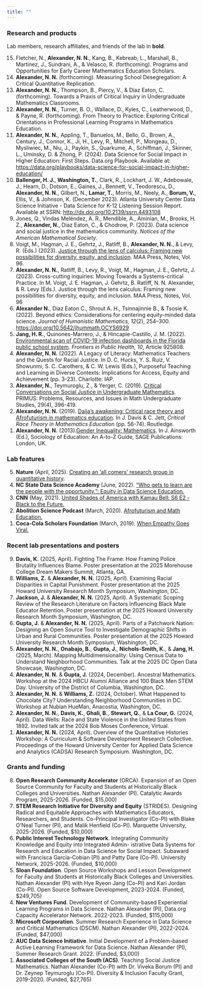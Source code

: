 ```yaml
---
title: ""
---
```


### Research and products

Lab members, research affiliates, and friends of the lab in **bold**.

<ol reversed>

<li> Fletcher, N., **Alexander, N. N.**, Kang, B., Kebreab, L., Marshall, B., Martinez, J., Sundrani, A., & Velasco, R. (forthcoming). Programs and Opportunities for Early Career Mathematics Education Scholars. </li>

<li> **Alexander, N. N.** (forthcoming). Measuring School Desegregation: A Critical Quantitative Replication. </li>

<li> **Alexander, N. N.**, Thompson, B., Piercy, V., & Diaz Eaton, C. (forthcoming). Towards a Praxis of Critical Inquiry in Undergraduate Mathematics Classrooms. </li>

<li> **Alexander, N. N.**, Turner, B. O., Wallace, D., Kyles, C., Leatherwood, D., & Payne, R. (forthcoming). From Theory to Practice: Exploring Critical Orientations in Professional Learning Programs in Mathematics Education. </li>

<li> **Alexander, N. N.**, Appling, T., Banuelos, M., Bello, G., Brown, A., Century, J., Connor, K., Ji, H., Levy, R., Mitchell, P., Mongeau, D., Mysliwiec, M., Niu, J., Paykin, S., Quarkume, A., Schiffman, J., Skinner, L., Uminsky, D. & Zhong, P. (2024). Data Science for Social Impact in Higher Education: First Steps. Data.org Playbook. Available at: [https://data.org/playbooks/data-science-for-social-impact-in-higher-education/](https://data.org/playbooks/data-science-for-social-impact-in-higher-education/){.external target="_blank"} </li>

<li> **Ballenger, H. J.**, **Washington, T.**, Clark, R., Lockhart, J. W., Adebowale, J., Hearn, D., Dotson, E., Gaines, J., Bennett, V., Teodorescu, D., **Alexander, N. N.**, Gilbert, N., **Lamar, T.**, Morris, M., Neely, A., **Borum, V.**, Ellis, V., & Johnson, K. (December 2023). Atlanta University Center Data Science Initiative - Data Science for K-12 Listening Session Report. Available at SSRN: [http://dx.doi.org/10.2139/ssrn.4493108](http://dx.doi.org/10.2139/ssrn.4493108){.external target="_blank"} </li>

<li> Jones, Q., Vindas Meléndez, A. R., Mendible, A., Aminian, M., Brooks, H. Z., **Alexander, N.**, Diaz Eaton, C., & Chodrow, P. (2023). Data science and social justice in the mathematics community. *Notices of the American Mathematical Society*. </li>

<li> Voigt, M., Hagman, J. E., Gehrtz, J., Ratliff, B., **Alexander, N. N.**, & Levy, R. (Eds.) (2023). [Justice through the lens of calculus: Framing new possibilities for diversity, equity, and inclusion](https://maa.org/wp-content/uploads/2025/01/NTE96.pdf){.external target="_blank"}. MAA Press, Notes, Vol. 96. </li>

<li> **Alexander, N. N.**, Ratliff, B., Levy, R., Voigt, M., Hagman, J. E., Gehrtz, J. (2023). Cross-cutting inquiries: Moving Towards a Systems-critical Practice. In M. Voigt, J. E. Hagman, J. Gehrtz, B. Ratliff, N. N. Alexander, & R. Levy (Eds.). Justice through the lens calculus: Framing new possibilities for diversity, equity, and inclusion. MAA Press, Notes, Vol. 96 </li>

<li> **Alexander N.**, Diaz Eaton C., Shrout A. H., Tsinnajinnie B., & Tsosie K. (2022). Beyond ethics: Considerations for centering equity-minded data science. *Journal of Humanistic Mathematics, 12*(2), 254–300. [https://doi.org/10.5642/jhummath.OCYS6929](https://doi.org/10.5642/jhummath.OCYS6929){.external target="_blank"} </li>

<li> **Jang, H. R.**, Quinones-Marrero, J., & Hincapie-Castillo, J. M. (2022). [Environmental scan of COVID-19 infection dashboards in the Florida public school system](https://doi.org/10.3389/fpubh.2022.925808){.external target="_blank"}. *Frontiers in Public Health, 10*, Article 925808. </li>

<li>  **Alexander, N. N.** (2022). A Legacy of Literacy: Mathematics Teachers and the Quests for Racial Justice. In D. C. Hucks, Y. S. Ruiz, V. Showunmi, S. C. Carothers, & C. W. Lewis (Eds.), Purposeful Teaching and Learning in Diverse Contexts: Implications for Access, Equity and Achievement (pp. 3-23). Charlotte: IAP. </li>

<li> **Alexander, N.**, Teymuroglu, Z., & Yerger, C. (2019). [Critical Conversations on Social Justice in Undergraduate Mathematics](https://www.tandfonline.com/doi/abs/10.1080/10511970.2018.1530704){.external target="_blank"}. PRIMUS: Problems, Resources, and Issues in Math Undergraduate Studies, 29(4), 396-419. </li>

<li> **Alexander, N. N.** (2019). [Daija’s awakening: Critical race theory and Afrofuturism in mathematics education](https://www.taylorfrancis.com/chapters/edit/10.4324/9781315121192-5/daija-awakening-nathan-alexander){.external target="_blank"}. In J. Davis & C. Jett, *Critical Race Theory in Mathematics Education* (pp. 56-74). Routledge. </li>

<li> **Alexander, N. N.** (2013).[Gender Inequality: Mathematics](https://dx.doi.org/10.4135/9781452276151.n158){.external target="_blank"}. In J. Ainsworth (Ed.), Sociology of Education: An A-to-Z Guide, SAGE Publications: London, UK. </li>

</ol>

### Lab features

<ol reversed>

<li> **Nature** (April, 2025). [Creating an ‘all comers’ research group in quantitative history](https://www.nature.com/articles/d41586-025-00860-3){.external target="_blank"}. </li>

<li> **NC State Data Science Academy** (June, 2022). ["Who gets to learn are the people with the opportunity.": Equity in Data Science Education.](https://datascienceacademy.ncsu.edu/2022/06/01/who-gets-to-learn-are-the-people-with-the-opportunity-equity-in-data-science-education/?utm_source=Just+Equations&utm_campaign=09fb80d4c2-EMAIL_CAMPAIGN_2019_01_03_08_59_COPY_01&utm_medium=email&utm_term=0_472770b236-09fb80d4c2-294112645&mc_cid=09fb80d4c2&mc_eid=3042122423){.external target="_blank"} </li>

<li> **CNN** (May, 2021). [United Shades of America with Kamau Bell: S6 E2 - Black to the Future.](https://www.ajc.com/life/radiotvtalk-blog/interview-w-kamau-bell-on-season-6-of-cnns-united-shades-of-america-focuses-on-atlanta-for-first-time/ACUEN4ZSRFHGFPCSRVEWFMCOQA/){.external target="_blank"} </li>

<li> **Abolition Science Podcast** (March, 2020). [Afrofuturism and Math Education.](https://www.abolitionscience.org/home/2020/3/24/afrofuturism-amp-math-ed){.external target="_blank"} </li>

<li> **Coca-Cola Scholars Foundation** (March, 2019). [When Empathy Goes Viral.](https://www.coca-colascholarsfoundation.org/blog/empathy-goes-viral/){.external target="_blank"} </li>

</ol>

### Recent lab presentations and posters

<ol reversed>

<li>**Davis, K.** (2025, April). Fighting The Frame: How Framing Police Brutality Influences Blame. Poster presentation at the 2025 Morehouse College Dream Makers Summit, Atlanta, GA. </li>

<li>**Williams, Z.** & **Alexander, N. N.** (2025, April). Examining Racial Disparities in Capital Punishment. Poster presentation at the 2025 Howard University Research Month Symposium, Washington, DC. </li>

<li>**Jackson, J.** & **Alexander, N. N.** (2025, April). A Systematic Scoping Review of the Research Literature on Factors Influencing Black Male Educator Retention. Poster presentation at the 2025 Howard University Research Month Symposium, Washington, DC. </li>

<li>**Gupta, J.** & **Alexander, N. N.** (2025, April). Parts of a Patchwork Nation: Designing an Open Source Tool to Investigate Demographic Shifts in Urban and Rural Communities. Poster presentation at the 2025 Howard University Research Month Symposium, Washington, DC. </li>

<li>**Alexander, N. N.**, **Onabajo, B.**, **Gupta, J.**, **Nichols-Smith, K.**, & **Jang, H.** (2025, March). Mapping Multidimensionality: Using Census Data to Understand Neighborhood Communities. Talk at the 2025 DC Open Data Showcase, Washington, DC. </li>

<li> **Alexander, N. N.** & **Gupta, J.** (2024, December). Ancestral Mathematics. Workshop at the 2024 HBCU Alumni Alliance and 100 Black Men STEM Day. University of the District of Columbia, Washington, DC. </li>

<li> **Alexander, N. N.** & **Williams, Z.** (2024, October). What Happened to Chocolate City? Understanding Neighborhood Communities in DC. Workshop at Nubian HueMan, Anacostia, Washington, DC. </li>


<li> **Alexander, N. N.**, **Davis, K.**, **Ghali, B.**, **Stewart, Q.**, & **La Cour, G.** (2024, April). Data Wells: Race and State Violence in the United States from 1892. Invited talk at the 2024 Bob Moses Conference, Virtual. </li>

<li> **Alexander, N. N.** (2024, April). Overview of the Quantitative Histories Workshop: A Curriculum & Software Development Research Collective. Proceedings of the Howard University Center for Applied Data Science and Analytics (CADSA) Research Symposium. Washington, DC. </li>

</ol>

### Grants and funding

<ol reversed>

<li> **Open Research Community Accelerator** (ORCA). Expansion of an Open Source Community for Faculty and Students at Historically Black Colleges and Universities. Nathan Alexander (PI). Catalytic Awards Program, 2025-2026. (Funded, $15,000) </li>

<li> **STEM Research Initiative for Diversity and Equity** (STRIDES). Designing Radical and Equitable Approaches with Mathematics Educators, Researchers, and Students. Co-Principal Investigator (Co-PI) with Blake O’Neal Turner (PI), and Malik Henfield (Co-PI). Marquette University, 2025-2026. (Funded, $10,000) </li>

<li> **Public Interest Technology Network**. Integrating Community Knowledge and Equity into Integrated Admin- istrative Data Systems for Research and Education in Data Science for Social Impact. Subaward with Francisca Garcia-Cobian (PI) and Patty Dare (Co-PI). University Network, 2025-2026. (Funded, $10,000) </li>

<li> **Sloan Foundation**. Open Source Workshops and Lesson Development for Faculty and Students at Historically Black Colleges and Universities. Nathan Alexander (PI) with Hye Ryeon Jang (Co-PI) and Kari Jordan (Co-PI). Open Source Software Development, 2023-2024. (Funded, $249,705) </li>

<li> **New Ventures Fund**. Development of Community-based Experiential Learning Programs in Data Science. Nathan Alexander (PI), Data.org Capacity Accelerator Network. 2022-2023. (Funded, $115,000) </li>

<li> **Microsoft Corporation**. Summer Research Experience in Data Science and Critical Mathematics (DSCM). Nathan Alexander (PI), 2022-2024. (Funded, $47,000) </li>

<li> **AUC Data Science Initiative**. Initial Development of a Problem-based Active Learning Framework for Data Science. Nathan Alexander (PI), Summer Research Grant. 2022. (Funded, $3,000) </li>

<li> **Associated Colleges of the South (ACS)**. Teaching Social Justice Mathematics. Nathan Alexander (Co-PI) with Dr. Viveka Borum (PI) and Dr. Zeynep Teymuroglu (Co-PI). Diversity & Inclusion Faculty Grant, 2019-2020. (Funded, $27,765) </li>

</ol>
